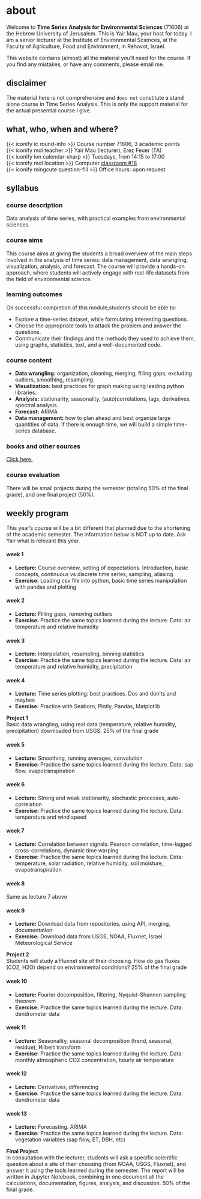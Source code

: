 # about {.unnumbered}

Welcome to **Time Series Analysis for Environmental Sciences** (71606) at the Hebrew University of Jerusalem. This is Yair Mau, your host for today. I am a senior lecturer at the Institute of Environmental Sciences, at the Faculty of Agriculture, Food and Environment, in Rehovot, Israel.

This website contains (almost) all the material you’ll need for the course. If you find any mistakes, or have any comments, please email me.

## disclaimer

<div class="alert alert-danger">
The material here is not comprehensive and `does not` constitute a stand alone course in Time Series Analysis. This is only the support material for the actual presential course I give.</div>

## what, who, when and where?

{{< iconify ic round-info >}} Course number 71606, 3 academic points  
{{< iconify mdi teacher >}} Yair Mau (lecturer), Erez Feuer (TA)  
{{< iconify ion calendar-sharp >}} Tuesdays, from 14:15 to 17:00  
{{< iconify mdi location >}} Computer [classroom #18](https://goo.gl/maps/rzniv9NuyEs4ETH58)   
{{< iconify mingcute question-fill >}} Office hours: upon request

## syllabus

### course description

Data analysis of time series, with practical examples from environmental sciences.

### course aims

This course aims at giving the students a broad overview of the main steps involved in the analysis of time series: data management, data wrangling, visualization, analysis, and forecast. The course will provide a hands-on approach, where students will actively engage with real-life datasets from the field of environmental science.

### learning outcomes

On successful completion of this module,students should be able to:

* Explore a time-series dataset, while formulating interesting questions.
* Choose the appropriate tools to attack the problem and answer the questions.
* Communicate their findings and the methods they used to achieve them, using graphs, statistics, text, and a well-documented code.

### course content

* **Data wrangling:** organization, cleaning, merging, filling gaps, excluding outliers, smoothing, resampling.
* **Visualization:** best practices for graph making using leading python libraries.
* **Analysis:** stationarity, seasonality, (auto)correlations, lags, derivatives, spectral analysis.
* **Forecast:** ARIMA
* **Data management:** how to plan ahead and best organize large quantities of data. If there is enough time, we will build a simple time-series database.

### books and other sources 

[Click here.](references.html)

### course evaluation

There will be small projects during the semester (totaling 50% of the final grade), and one final project (50%). 

## weekly program

<div class="alert alert-danger">
This year's course will be a bit different that planned due to the shortening of the academic semester. The information below is NOT up to date. Ask Yair what is relevant this year.</div>

#### week 1

* **Lecture:** Course overview, setting of expectations. Introduction, basic concepts, continuous vs discrete time series, sampling, aliasing
* **Exercise:** Loading csv file into python, basic time series manipulation with pandas and plotting

#### week 2

* **Lecture:** Filling gaps, removing outliers
* **Exercise:** Practice the same topics learned during the lecture. Data: air temperature and relative humidity

#### week 3

* **Lecture:** Interpolation, resampling, binning statistics
* **Exercise:** Practice the same topics learned during the lecture. Data: air temperature and relative humidity, precipitation

#### week 4

* **Lecture:** Time series plotting: best practices. Dos and don’ts and maybes
* **Exercise:** Practice with Seaborn, Plotly, Pandas, Matplotlib

<div class="alert alert-success">
**Project 1**  
Basic data wrangling, using real data (temperature, relative humidity, precipitation) downloaded from USGS. 25% of the final grade</div>

#### week 5

* **Lecture:** Smoothing, running averages, convolution
* **Exercise:** Practice the same topics learned during the lecture. Data: sap flow, evapotranspiration

#### week 6

* **Lecture:** Strong and weak stationarity, stochastic processes, auto-correlation
* **Exercise:** Practice the same topics learned during the lecture. Data: temperature and wind speed

#### week 7

* **Lecture:** Correlation between signals. Pearson correlation, time-lagged cross-correlations, dynamic time warping
* **Exercise:** Practice the same topics learned during the lecture. Data: temperature, solar radiation, relative humidity, soil moisture, evapotranspiration

#### week 8

Same as lecture 7 above

#### week 9

* **Lecture:** Download data from repositories, using API, merging, documentation
* **Exercise:** Download data from USGS, NOAA, Fluxnet, Israel Meteorological Service

<div class="alert alert-success">
**Project 2**  
Students will study a Fluxnet site of their choosing. How do gas fluxes (CO2, H2O) depend on environmental conditions? 25% of the final grade</div>

#### week 10

* **Lecture:** Fourier decomposition, filtering, Nyquist–Shannon sampling theorem
* **Exercise:** Practice the same topics learned during the lecture. Data: dendrometer data

#### week 11

* **Lecture:** Seasonality, seasonal decomposition (trend, seasonal, residue), Hilbert transform
* **Exercise:** Practice the same topics learned during the lecture. Data: monthly atmospheric CO2 concentration, hourly air temperature

#### week 12

* **Lecture:** Derivatives, differencing
* **Exercise:** Practice the same topics learned during the lecture. Data: dendrometer data

#### week 13

* **Lecture:** Forecasting. ARIMA
* **Exercise:** Practice the same topics learned during the lecture. Data: vegetation variables (sap flow, ET, DBH, etc)

<div class="alert alert-success">
**Final Project**  
In consultation with the lecturer, students will ask a specific scientific question about a site of their choosing (from NOAA, USGS, Fluxnet), and answer it using the tools learned during the semester. The report will be written in Jupyter Notebook, combining in one document all the calculations, documentation, figures, analysis, and discussion. 50% of the final grade.
</div>
